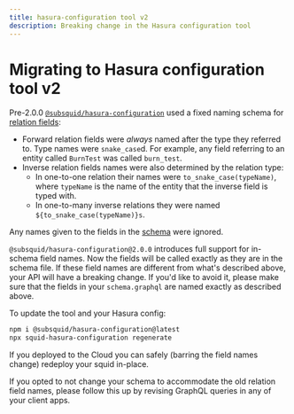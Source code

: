 ```yaml
---
title: hasura-configuration tool v2
description: Breaking change in the Hasura configuration tool
---
```


# Migrating to Hasura configuration tool v2

Pre-2.0.0 [`@subsquid/hasura-configuration`](/sdk/resources/tools/hasura-configuration) used a fixed naming schema for [relation fields](/sdk/reference/schema-file/entity-relations/):

 - Forward relation fields were _always_ named after the type they referred to. Type names were `snake_case`d. For example, any field referring to an entity called `BurnTest` was called `burn_test`.
 - Inverse relation fields names were also determined by the relation type:
   + In one-to-one relation their names were `to_snake_case(typeName)`, where `typeName` is the name of the entity that the inverse field is typed with.
   + In one-to-many inverse relations they were named `${to_snake_case(typeName)}s`.

Any names given to the fields in the [schema](/sdk/reference/schema-file) were ignored.

`@subsquid/hasura-configuration@2.0.0` introduces full support for in-schema field names. Now the fields will be called exactly as they are in the schema file. If these field names are different from what's described above, your API will have a breaking change. If you'd like to avoid it, please make sure that the fields in your `schema.graphql` are named exactly as described above.

To update the tool and your Hasura config:
```bash
npm i @subsquid/hasura-configuration@latest
npx squid-hasura-configuration regenerate
```
If you deployed to the Cloud you can safely (barring the field names change) redeploy your squid in-place.

If you opted to not change your schema to accommodate the old relation field names, please follow this up by revising GraphQL queries in any of your client apps.
